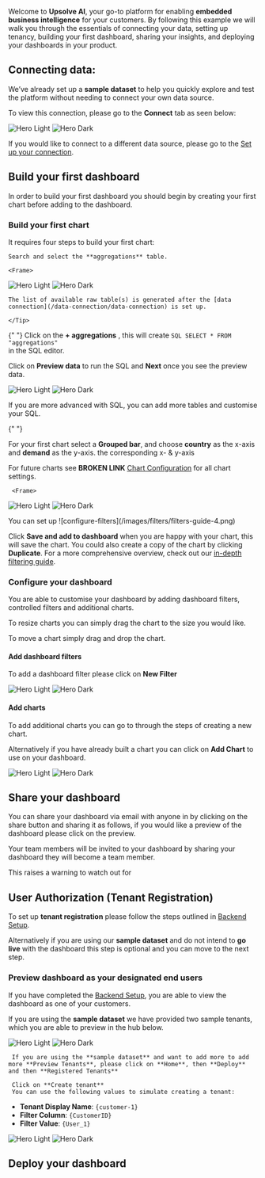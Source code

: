


Welcome to **Upsolve AI**, your go-to platform for enabling **embedded business intelligence** for your customers. By following this example we will walk you through the essentials of connecting your data, setting up tenancy, building your first dashboard, sharing your insights, and deploying your dashboards in your product.


## Connecting data:


We’ve already set up a **sample dataset** to help you quickly explore and test the platform without needing to connect your own data source. 

To view this connection, please go to the **Connect** tab as seen below:


<Frame>
<img
  className="block dark:hidden"
  src="/images/data-connection/data-connection-hero.png"
  alt="Hero Light"
/>
<img
  className="hidden dark:block"
  src="/images/data-connection/data-connection-hero-dark.png"
  alt="Hero Dark"
/>
</Frame>

If you would like to connect to a different data source, please go to the [Set up your connection](data-connection/data-connection).


## Build your first dashboard

In order to build your first dashboard you should begin by creating your first chart before adding to the dashboard. 


### Build your first chart

It requires four steps to build your first chart:

<AccordionGroup>
  <Accordion title="1. Select raw table(s)">

    Search and select the **aggregations** table. 

    <Frame>
<img
  className="block dark:hidden"
  src="/images/build-your-first-dashboard/select-raw-tables.png"
  alt="Hero Light"
/>
<img
  className="hidden dark:block"
  src="/images/build-your-first-dashboard/select-raw-tables-dark.png"
  alt="Hero Dark"
/>
</Frame>
    <Tip>

    The list of available raw table(s) is generated after the [data connection](/data-connection/data-connection) is set up.

    </Tip>

  </Accordion>

{" "}
<Accordion title="2. Prepare data">
Click on the **+ aggregations** , this will create ```SQL SELECT * FROM "aggregations" ```   
in the SQL editor.

Click on **Preview data** to run the SQL and **Next** once you see the preview data.
     <Frame>

  <img
  className="block dark:hidden"
  src="/images/build-your-first-dashboard/query-builder-dark.png"
  alt="Hero Light"
/>
<img
  className="hidden dark:block"
  src="/images/build-your-first-dashboard/query-builder-dark.png"
  alt="Hero Dark"
/>
    </Frame>


 <Tip>
    If you are more advanced with SQL, you can add more tables and customise your SQL.
    </Tip>
  </Accordion>

{" "}
<Accordion title="3. Build chart">
  
  For your first chart select a **Grouped bar**, and choose **country** as the x-axis and  **demand** as the y-axis.
  the corresponding x- & y-axis
  
  For future charts see **BROKEN LINK** [Chart Configuration](/content/charts/area-line-chart-a) for all chart settings. 
  
  

     <Frame>

  <img
  className="block dark:hidden"
  src="/images/build-your-first-dashboard/chart-builder-dark.png"
  alt="Hero Light"
/>
<img
  className="hidden dark:block"
  src="/images/build-your-first-dashboard/chart-builder-dark.png"
  alt="Hero Dark"
/>
     </Frame>

</Accordion>

  <Accordion title="4. Configure filters">
    You can set up 
    ![configure-filters](/images/filters/filters-guide-4.png)

  Click **Save and add to dashboard** when you are happy with your chart, this will save the chart. You could also
  create a copy of the chart by clicking **Duplicate**.
    <Tip>
    For a more comprehensive overview, check out our [in-depth filtering guide](/filters/filters-in-depth).
    </Tip>
    
  </Accordion>
</AccordionGroup>

### Configure your dashboard

You are able to customise your dashboard by adding dashboard filters, controlled filters and additional charts. 

To resize charts you can simply drag the chart to the size you would like.

To move a chart simply drag and drop the chart.

#### Add dashboard filters

To add a dashboard filter please click on **New Filter**

   <Frame>

  <img
  className="block dark:hidden"
  src="/images/build-your-first-dashboard/example-dashboard-filter-dark.png"
  alt="Hero Light"
/>
<img
  className="hidden dark:block"
  src="/images/build-your-first-dashboard/example-dashboard-filter-dark.png"
  alt="Hero Dark"
/>
     </Frame>

#### Add charts

To add additional charts you can go to through the steps of creating a new chart. 

Alternatively if you have already built a chart you can click on **Add Chart** to use on your dashboard.
 <Frame>

  <img
  className="block dark:hidden"
  src="/images/build-your-first-dashboard/add-chart-dark.png"
  alt="Hero Light"
/>
<img
  className="hidden dark:block"
  src="/images/build-your-first-dashboard/add-chart-dark.png"
  alt="Hero Dark"
/>
     </Frame>




## Share your dashboard

You can share your dashboard via email with anyone in by clicking on the share button and sharing it as follows, if you would like a preview of the dashboard please click on the preview.

Your team members will be invited to your dashboard by sharing your dashboard they will become a team member.

<Warning>This raises a warning to watch out for</Warning>


## User Authorization (Tenant Registration)

To set up **tenant registration** please follow the steps outlined in [Backend Setup](deploy-dashboards/backend-setup). 

Alternatively if you are using our **sample dataset** and do not intend to **go live** with the dashboard this step is optional and you can move to the next step.
### Preview dashboard as your designated end users

If you have completed the [Backend Setup](deploy-dashboards/backend-setup), you are able to view the dashboard as one of your customers.

If you are using the **sample dataset** we have provided two sample tenants, which you are able to preview in the hub below. 

 <Frame>

  <img
  className="block dark:hidden"
  src="/images/build-your-first-dashboard/preview-as-dark.png"
  alt="Hero Light"
/>
<img
  className="hidden dark:block"
  src="/images/build-your-first-dashboard/preview-as-dark.png"
  alt="Hero Dark"
/>
     </Frame>

     If you are using the **sample dataset** and want to add more to add more **Preview Tenants**, please click on **Home**, then **Deploy** and then **Registered Tenants**
     
     Click on **Create tenant**
     You can use the following values to simulate creating a tenant:

- **Tenant Display Name**: `{customer-1}`
- **Filter Column**: `{CustomerID}`
- **Filter Value**: `{User_1}`

 <Frame>

  <img
  className="block dark:hidden"
  src="/images/build-your-first-dashboard/create-tenant.png"
  alt="Hero Light"
/>
<img
  className="hidden dark:block"
  src="/images/build-your-first-dashboard/create-tenant-dark.png"
  alt="Hero Dark"
/>
 </Frame>


## Deploy your dashboard
